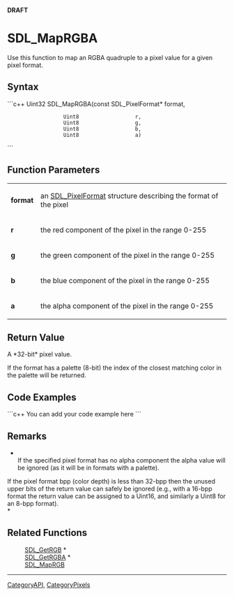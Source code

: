 <!-- pragma section-numbers off -->
<!-- pragma disable-camelcase -->
'''DRAFT'''

= SDL_MapRGBA =
Use this function to map an RGBA quadruple to a pixel value for a given pixel format.


== Syntax ==
```c++
Uint32 SDL_MapRGBA(const SDL_PixelFormat* format,
                   Uint8                  r, 
                   Uint8                  g, 
                   Uint8                  b,
                   Uint8                  a)
```

== Function Parameters ==
{|
|'''format'''
|an [[SDL_PixelFormat]] structure describing the format of the pixel
|-
|'''r'''
|the red component of the pixel in the range 0-255
|-
|'''g'''
|the green component of the pixel in the range 0-255
|-
|'''b'''
|the blue component of the pixel in the range 0-255
|-
|'''a'''
|the alpha component of the pixel in the range 0-255
|}

== Return Value ==
A *32-bit* pixel value.

If the format has a palette (8-bit) the index of the closest matching color in the palette will be returned.

== Code Examples ==
```c++
You can add your code example here
```

== Remarks ==
*<br/>If the specified pixel format has no alpha component the alpha value will be ignored (as it will be in formats with a palette).

If the pixel format bpp (color depth) is less than 32-bpp then the unused upper bits of the return value can safely be ignored (e.g., with a 16-bpp format the return value can be assigned to a Uint16, and similarly a Uint8 for an 8-bpp format). <br/>*

== Related Functions ==
:[[SDL_GetRGB]] *
:[[SDL_GetRGBA]] *
:[[SDL_MapRGB]]

----
[[CategoryAPI]], [[CategoryPixels]]
